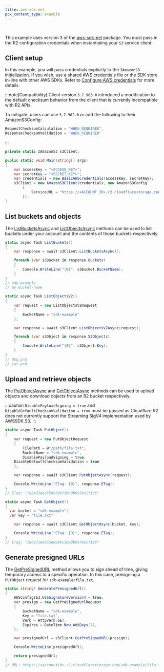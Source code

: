 ```yaml
---
title: aws-sdk-net
pcx_content_type: example
---
```



<Render file="keys" />
<br />

This example uses version 3 of the [aws-sdk-net](https://www.nuget.org/packages/AWSSDK.S3) package. You must pass in the R2 configuration credentials when instantiating your `S3` service client:

## Client setup

In this example, you will pass credentials explicitly to the `IAmazonS3` initialization. If you wish, use a shared AWS credentials file or the SDK store in-line with other AWS SDKs. Refer to [Configure AWS credentials](https://docs.aws.amazon.com/sdk-for-net/v3/developer-guide/net-dg-config-creds.html) for more details.

:::note[Compatibility]
Client version `3.7.963.0` introduced a modification to the default checksum behavior from the client that is currently incompatible with R2 APIs.

To mitigate, users can use `3.7.962.0` or add the following to their AmazonS3Config:

```csharp
RequestChecksumCalculation = "WHEN_REQUIRED",
ResponseChecksumValidation = "WHEN_REQUIRED"
```

:::

```csharp
private static IAmazonS3 s3Client;

public static void Main(string[] args)
{
	var accessKey = "<ACCESS_KEY>";
	var secretKey = "<SECRET_KEY>";
	var credentials = new BasicAWSCredentials(accessKey, secretKey);
	s3Client = new AmazonS3Client(credentials, new AmazonS3Config
		{
			ServiceURL = "https://<ACCOUNT_ID>.r2.cloudflarestorage.com",
		});
}
```

## List buckets and objects

The [ListBucketsAsync](https://docs.aws.amazon.com/sdkfornet/v3/apidocs/items/S3/MIS3ListBucketsAsyncListBucketsRequestCancellationToken.html) and [ListObjectsAsync](https://docs.aws.amazon.com/sdkfornet/v3/apidocs/items/S3/MIS3ListObjectsV2AsyncListObjectsV2RequestCancellationToken.html) methods can be used to list buckets under your account and the contents of those buckets respectively.

```csharp
static async Task ListBuckets()
{
	var response = await s3Client.ListBucketsAsync();

	foreach (var s3Bucket in response.Buckets)
	{
		Console.WriteLine("{0}", s3Bucket.BucketName);
	}
}
// sdk-example
// my-bucket-name
```

```csharp
static async Task ListObjectsV2()
{
	var request = new ListObjectsV2Request
	{
		BucketName = "sdk-example"
	};

	var response = await s3Client.ListObjectsV2Async(request);

	foreach (var s3Object in response.S3Objects)
	{
		Console.WriteLine("{0}", s3Object.Key);
	}
}
// dog.png
// cat.png
```

## Upload and retrieve objects

The [PutObjectAsync](https://docs.aws.amazon.com/sdkfornet/v3/apidocs/items/S3/MIS3PutObjectAsyncPutObjectRequestCancellationToken.html) and [GetObjectAsync](https://docs.aws.amazon.com/sdkfornet/v3/apidocs/items/S3/MIS3GetObjectAsyncStringStringCancellationToken.html) methods can be used to upload objects and download objects from an R2 bucket respectively.

:::caution
`DisablePayloadSigning = true` and `DisableDefaultChecksumValidation = true` must be passed as Cloudflare R2 does not currently support the Streaming SigV4 implementation used by AWSSDK.S3.
:::

```csharp
static async Task PutObject()
{
	var request = new PutObjectRequest
	{
		FilePath = @"/path/file.txt",
		BucketName = "sdk-example",
		DisablePayloadSigning = true,
    DisableDefaultChecksumValidation = true
	};

	var response = await s3Client.PutObjectAsync(request);

	Console.WriteLine("ETag: {0}", response.ETag);
}
// ETag: "186a71ee365d9686c3b98b6976e1f196"
```

```csharp
static async Task GetObject()
{
  var bucket = "sdk-example";
  var key = "file.txt"

	var response = await s3Client.GetObjectAsync(bucket, key);

	Console.WriteLine("ETag: {0}", response.ETag);
}
// ETag: "186a71ee365d9686c3b98b6976e1f196"
```

## Generate presigned URLs

The [GetPreSignedURL](https://docs.aws.amazon.com/sdkfornet/v3/apidocs/items/S3/MIS3GetPreSignedURLGetPreSignedUrlRequest.html) method allows you to sign ahead of time, giving temporary access to a specific operation. In this case, presigning a `PutObject` request for `sdk-example/file.txt`.

```csharp
static string? GeneratePresignedUrl()
{
	AWSConfigsS3.UseSignatureVersion4 = true;
	var presign = new GetPreSignedUrlRequest
	{
		BucketName = "sdk-example",
		Key = "file.txt",
		Verb = HttpVerb.GET,
		Expires = DateTime.Now.AddDays(7),
	};

	var presignedUrl = s3Client.GetPreSignedURL(presign);

	Console.WriteLine(presignedUrl);

	return presignedUrl;
}
// URL: https://<accountid>.r2.cloudflarestorage.com/sdk-example/file.txt?X-Amz-Algorithm=AWS4-HMAC-SHA256&X-Amz-Credential=<credential>&X-Amz-Date=<timestamp>&X-Amz-Expires=3600&X-Amz-SignedHeaders=host&X-Amz-Signature=<signature>
```
